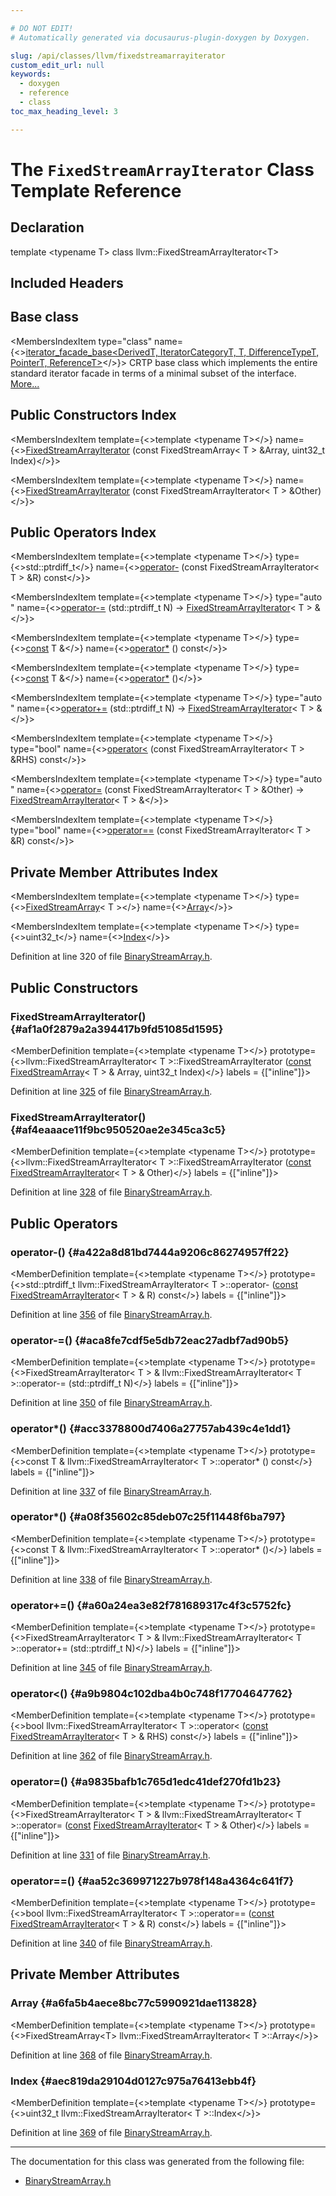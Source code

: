 ```yaml
---

# DO NOT EDIT!
# Automatically generated via docusaurus-plugin-doxygen by Doxygen.

slug: /api/classes/llvm/fixedstreamarrayiterator
custom_edit_url: null
keywords:
  - doxygen
  - reference
  - class
toc_max_heading_level: 3

---
```





# The `FixedStreamArrayIterator` Class Template Reference

<DoxygenPage pluginConfig={pluginConfig}>



## Declaration

<CodeBlock>template &lt;typename T&gt;
class llvm::FixedStreamArrayIterator&lt;T&gt;</CodeBlock>

## Included Headers

<IncludesList>
<IncludesListItem
  filePath="llvm/Support/BinaryStreamArray.h"
  permalink="/docs/api/files/include/include/llvm/include/llvm/support/binarystreamarray-h"
  isLocal="true" />
</IncludesList>

## Base class

<MembersIndex>

<MembersIndexItem
  type="class"
  name={<><a href="/docs/api/classes/llvm/iterator-facade-base">iterator&#95;facade&#95;base&lt;DerivedT, IteratorCategoryT, T, DifferenceTypeT, PointerT, ReferenceT&gt;</a></>}>
CRTP base class which implements the entire standard iterator facade in terms of a minimal subset of the interface. <a href="/docs/api/classes/llvm/iterator-facade-base/#details">More...</a>
</MembersIndexItem>

</MembersIndex>

## Public Constructors Index

<MembersIndex>

<MembersIndexItem
  template={<>template &lt;typename T&gt;</>}
  name={<><a href="#af1a0f2879a2a394417b9fd51085d1595">FixedStreamArrayIterator</a> (const FixedStreamArray&lt; T &gt; &amp;Array, uint32&#95;t Index)</>}>
</MembersIndexItem>

<MembersIndexItem
  template={<>template &lt;typename T&gt;</>}
  name={<><a href="#af4eaaace11f9bc950520ae2e345ca3c5">FixedStreamArrayIterator</a> (const FixedStreamArrayIterator&lt; T &gt; &amp;Other)</>}>
</MembersIndexItem>

</MembersIndex>

## Public Operators Index

<MembersIndex>

<MembersIndexItem
  template={<>template &lt;typename T&gt;</>}
  type={<>std::ptrdiff&#95;t</>}
  name={<><a href="#a422a8d81bd7444a9206c86274957ff22">operator-</a> (const FixedStreamArrayIterator&lt; T &gt; &amp;R) const</>}>
</MembersIndexItem>

<MembersIndexItem
  template={<>template &lt;typename T&gt;</>}
  type="auto "
  name={<><a href="#aca8fe7cdf5e5db72eac27adbf7ad90b5">operator-=</a> (std::ptrdiff&#95;t N) -&gt; <a href="/docs/api/classes/llvm/fixedstreamarrayiterator">FixedStreamArrayIterator</a>&lt; T &gt; &amp;</>}>
</MembersIndexItem>

<MembersIndexItem
  template={<>template &lt;typename T&gt;</>}
  type={<><a href="/docs/api/files/lib/lib/target/lib/target/aarch64/aarch64promoteconstant-cpp/#a90f8350fecae261c25be85d38b451bff">const</a> T &amp;</>}
  name={<><a href="#acc3378800d7406a27757ab439c4e1dd1">operator&#42;</a> () const</>}>
</MembersIndexItem>

<MembersIndexItem
  template={<>template &lt;typename T&gt;</>}
  type={<><a href="/docs/api/files/lib/lib/target/lib/target/aarch64/aarch64promoteconstant-cpp/#a90f8350fecae261c25be85d38b451bff">const</a> T &amp;</>}
  name={<><a href="#a08f35602c85deb07c25f11448f6ba797">operator&#42;</a> ()</>}>
</MembersIndexItem>

<MembersIndexItem
  template={<>template &lt;typename T&gt;</>}
  type="auto "
  name={<><a href="#a60a24ea3e82f781689317c4f3c5752fc">operator+=</a> (std::ptrdiff&#95;t N) -&gt; <a href="/docs/api/classes/llvm/fixedstreamarrayiterator">FixedStreamArrayIterator</a>&lt; T &gt; &amp;</>}>
</MembersIndexItem>

<MembersIndexItem
  template={<>template &lt;typename T&gt;</>}
  type="bool"
  name={<><a href="#a9b9804c102dba4b0c748f17704647762">operator&lt;</a> (const FixedStreamArrayIterator&lt; T &gt; &amp;RHS) const</>}>
</MembersIndexItem>

<MembersIndexItem
  template={<>template &lt;typename T&gt;</>}
  type="auto "
  name={<><a href="#a9835bafb1c765d1edc41def270fd1b23">operator=</a> (const FixedStreamArrayIterator&lt; T &gt; &amp;Other) -&gt; <a href="/docs/api/classes/llvm/fixedstreamarrayiterator">FixedStreamArrayIterator</a>&lt; T &gt; &amp;</>}>
</MembersIndexItem>

<MembersIndexItem
  template={<>template &lt;typename T&gt;</>}
  type="bool"
  name={<><a href="#aa52c369971227b978f148a4364c641f7">operator==</a> (const FixedStreamArrayIterator&lt; T &gt; &amp;R) const</>}>
</MembersIndexItem>

</MembersIndex>

## Private Member Attributes Index

<MembersIndex>

<MembersIndexItem
  template={<>template &lt;typename T&gt;</>}
  type={<><a href="/docs/api/classes/llvm/fixedstreamarray">FixedStreamArray</a>&lt; T &gt;</>}
  name={<><a href="#a6fa5b4aece8bc77c5990921dae113828">Array</a></>}>
</MembersIndexItem>

<MembersIndexItem
  template={<>template &lt;typename T&gt;</>}
  type={<>uint32&#95;t</>}
  name={<><a href="#aec819da29104d0127c975a76413ebb4f">Index</a></>}>
</MembersIndexItem>

</MembersIndex>


Definition at line 320 of file <a href="/docs/api/files/include/include/llvm/include/llvm/support/binarystreamarray-h">BinaryStreamArray.h</a>.

<SectionDefinition>

## Public Constructors

### FixedStreamArrayIterator() {#af1a0f2879a2a394417b9fd51085d1595}

<MemberDefinition
  template={<>template &lt;typename T&gt;</>}
  prototype={<>llvm::FixedStreamArrayIterator&lt; T &gt;::FixedStreamArrayIterator (<a href="/docs/api/files/lib/lib/target/lib/target/aarch64/aarch64promoteconstant-cpp/#a90f8350fecae261c25be85d38b451bff">const</a> <a href="/docs/api/classes/llvm/fixedstreamarray">FixedStreamArray</a>&lt; T &gt; &amp; Array, uint32&#95;t Index)</>}
  labels = {["inline"]}>

Definition at line <a href="/docs/api/files/include/include/llvm/include/llvm/support/binarystreamarray-h/#l00325">325</a> of file <a href="/docs/api/files/include/include/llvm/include/llvm/support/binarystreamarray-h">BinaryStreamArray.h</a>.
</MemberDefinition>

### FixedStreamArrayIterator() {#af4eaaace11f9bc950520ae2e345ca3c5}

<MemberDefinition
  template={<>template &lt;typename T&gt;</>}
  prototype={<>llvm::FixedStreamArrayIterator&lt; T &gt;::FixedStreamArrayIterator (<a href="/docs/api/files/lib/lib/target/lib/target/aarch64/aarch64promoteconstant-cpp/#a90f8350fecae261c25be85d38b451bff">const</a> <a href="/docs/api/classes/llvm/fixedstreamarrayiterator">FixedStreamArrayIterator</a>&lt; T &gt; &amp; Other)</>}
  labels = {["inline"]}>

Definition at line <a href="/docs/api/files/include/include/llvm/include/llvm/support/binarystreamarray-h/#l00328">328</a> of file <a href="/docs/api/files/include/include/llvm/include/llvm/support/binarystreamarray-h">BinaryStreamArray.h</a>.
</MemberDefinition>

</SectionDefinition>

<SectionDefinition>

## Public Operators

### operator-() {#a422a8d81bd7444a9206c86274957ff22}

<MemberDefinition
  template={<>template &lt;typename T&gt;</>}
  prototype={<>std::ptrdiff&#95;t llvm::FixedStreamArrayIterator&lt; T &gt;::operator- (<a href="/docs/api/files/lib/lib/target/lib/target/aarch64/aarch64promoteconstant-cpp/#a90f8350fecae261c25be85d38b451bff">const</a> <a href="/docs/api/classes/llvm/fixedstreamarrayiterator">FixedStreamArrayIterator</a>&lt; T &gt; &amp; R) const</>}
  labels = {["inline"]}>

Definition at line <a href="/docs/api/files/include/include/llvm/include/llvm/support/binarystreamarray-h/#l00356">356</a> of file <a href="/docs/api/files/include/include/llvm/include/llvm/support/binarystreamarray-h">BinaryStreamArray.h</a>.
</MemberDefinition>

### operator-=() {#aca8fe7cdf5e5db72eac27adbf7ad90b5}

<MemberDefinition
  template={<>template &lt;typename T&gt;</>}
  prototype={<>FixedStreamArrayIterator&lt; T &gt; &amp; llvm::FixedStreamArrayIterator&lt; T &gt;::operator-= (std::ptrdiff&#95;t N)</>}
  labels = {["inline"]}>

Definition at line <a href="/docs/api/files/include/include/llvm/include/llvm/support/binarystreamarray-h/#l00350">350</a> of file <a href="/docs/api/files/include/include/llvm/include/llvm/support/binarystreamarray-h">BinaryStreamArray.h</a>.
</MemberDefinition>

### operator&#42;() {#acc3378800d7406a27757ab439c4e1dd1}

<MemberDefinition
  template={<>template &lt;typename T&gt;</>}
  prototype={<>const T &amp; llvm::FixedStreamArrayIterator&lt; T &gt;::operator&#42; () const</>}
  labels = {["inline"]}>

Definition at line <a href="/docs/api/files/include/include/llvm/include/llvm/support/binarystreamarray-h/#l00337">337</a> of file <a href="/docs/api/files/include/include/llvm/include/llvm/support/binarystreamarray-h">BinaryStreamArray.h</a>.
</MemberDefinition>

### operator&#42;() {#a08f35602c85deb07c25f11448f6ba797}

<MemberDefinition
  template={<>template &lt;typename T&gt;</>}
  prototype={<>const T &amp; llvm::FixedStreamArrayIterator&lt; T &gt;::operator&#42; ()</>}
  labels = {["inline"]}>

Definition at line <a href="/docs/api/files/include/include/llvm/include/llvm/support/binarystreamarray-h/#l00338">338</a> of file <a href="/docs/api/files/include/include/llvm/include/llvm/support/binarystreamarray-h">BinaryStreamArray.h</a>.
</MemberDefinition>

### operator+=() {#a60a24ea3e82f781689317c4f3c5752fc}

<MemberDefinition
  template={<>template &lt;typename T&gt;</>}
  prototype={<>FixedStreamArrayIterator&lt; T &gt; &amp; llvm::FixedStreamArrayIterator&lt; T &gt;::operator+= (std::ptrdiff&#95;t N)</>}
  labels = {["inline"]}>

Definition at line <a href="/docs/api/files/include/include/llvm/include/llvm/support/binarystreamarray-h/#l00345">345</a> of file <a href="/docs/api/files/include/include/llvm/include/llvm/support/binarystreamarray-h">BinaryStreamArray.h</a>.
</MemberDefinition>

### operator&lt;() {#a9b9804c102dba4b0c748f17704647762}

<MemberDefinition
  template={<>template &lt;typename T&gt;</>}
  prototype={<>bool llvm::FixedStreamArrayIterator&lt; T &gt;::operator&lt; (<a href="/docs/api/files/lib/lib/target/lib/target/aarch64/aarch64promoteconstant-cpp/#a90f8350fecae261c25be85d38b451bff">const</a> <a href="/docs/api/classes/llvm/fixedstreamarrayiterator">FixedStreamArrayIterator</a>&lt; T &gt; &amp; RHS) const</>}
  labels = {["inline"]}>

Definition at line <a href="/docs/api/files/include/include/llvm/include/llvm/support/binarystreamarray-h/#l00362">362</a> of file <a href="/docs/api/files/include/include/llvm/include/llvm/support/binarystreamarray-h">BinaryStreamArray.h</a>.
</MemberDefinition>

### operator=() {#a9835bafb1c765d1edc41def270fd1b23}

<MemberDefinition
  template={<>template &lt;typename T&gt;</>}
  prototype={<>FixedStreamArrayIterator&lt; T &gt; &amp; llvm::FixedStreamArrayIterator&lt; T &gt;::operator= (<a href="/docs/api/files/lib/lib/target/lib/target/aarch64/aarch64promoteconstant-cpp/#a90f8350fecae261c25be85d38b451bff">const</a> <a href="/docs/api/classes/llvm/fixedstreamarrayiterator">FixedStreamArrayIterator</a>&lt; T &gt; &amp; Other)</>}
  labels = {["inline"]}>

Definition at line <a href="/docs/api/files/include/include/llvm/include/llvm/support/binarystreamarray-h/#l00331">331</a> of file <a href="/docs/api/files/include/include/llvm/include/llvm/support/binarystreamarray-h">BinaryStreamArray.h</a>.
</MemberDefinition>

### operator==() {#aa52c369971227b978f148a4364c641f7}

<MemberDefinition
  template={<>template &lt;typename T&gt;</>}
  prototype={<>bool llvm::FixedStreamArrayIterator&lt; T &gt;::operator== (<a href="/docs/api/files/lib/lib/target/lib/target/aarch64/aarch64promoteconstant-cpp/#a90f8350fecae261c25be85d38b451bff">const</a> <a href="/docs/api/classes/llvm/fixedstreamarrayiterator">FixedStreamArrayIterator</a>&lt; T &gt; &amp; R) const</>}
  labels = {["inline"]}>

Definition at line <a href="/docs/api/files/include/include/llvm/include/llvm/support/binarystreamarray-h/#l00340">340</a> of file <a href="/docs/api/files/include/include/llvm/include/llvm/support/binarystreamarray-h">BinaryStreamArray.h</a>.
</MemberDefinition>

</SectionDefinition>

<SectionDefinition>

## Private Member Attributes

### Array {#a6fa5b4aece8bc77c5990921dae113828}

<MemberDefinition
  template={<>template &lt;typename T&gt;</>}
  prototype={<>FixedStreamArray&lt;T&gt; llvm::FixedStreamArrayIterator&lt; T &gt;::Array</>}>

Definition at line <a href="/docs/api/files/include/include/llvm/include/llvm/support/binarystreamarray-h/#l00368">368</a> of file <a href="/docs/api/files/include/include/llvm/include/llvm/support/binarystreamarray-h">BinaryStreamArray.h</a>.
</MemberDefinition>

### Index {#aec819da29104d0127c975a76413ebb4f}

<MemberDefinition
  template={<>template &lt;typename T&gt;</>}
  prototype={<>uint32&#95;t llvm::FixedStreamArrayIterator&lt; T &gt;::Index</>}>

Definition at line <a href="/docs/api/files/include/include/llvm/include/llvm/support/binarystreamarray-h/#l00369">369</a> of file <a href="/docs/api/files/include/include/llvm/include/llvm/support/binarystreamarray-h">BinaryStreamArray.h</a>.
</MemberDefinition>

</SectionDefinition>

<hr/>

The documentation for this class was generated from the following file:

<ul>
<li><a href="/docs/api/files/include/include/llvm/include/llvm/support/binarystreamarray-h">BinaryStreamArray.h</a></li>
</ul>

</DoxygenPage>
